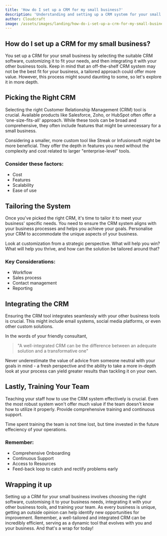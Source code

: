 ```yaml
---
title: 'How do I set up a CRM for my small business?'
description: 'Understanding and setting up a CRM system for your small business.'
author: Cloudcraft
image: /assets/images/landing/how-do-i-set-up-a-crm-for-my-small-business.jpg
---
```


## How do I set up a CRM for my small business?

You set up a CRM for your small business by selecting the suitable CRM software, customizing it to fit your needs, and then integrating it with your other business tools. Keep in mind that an off-the-shelf CRM system may not be the best fit for your business, a tailored approach could offer more value. However, this process might sound daunting to some, so let's explore it in more depth.

<ServicesBlurb />

## Picking the Right CRM

Selecting the right Customer Relationship Management (CRM) tool is crucial. Available products like Salesforce, Zoho, or HubSpot often offer a 'one-size-fits-all' approach. While these tools can be broad and comprehensive, they often include features that might be unnecessary for a small business.

Considering a smaller, more custom tool like Streak or Infusionsoft might be more beneficial. They offer the depth in features you need without the complexity and cost related to larger "enterprise-level" tools.

### Consider these factors:
 * Cost
 * Features
 * Scalability
 * Ease of use  

## Tailoring the System

Once you've picked the right CRM, it's time to tailor it to meet your business' specific needs. You need to ensure the CRM system aligns with your business processes and helps you achieve your goals. Personalise your CRM to accommodate the unique aspects of your business.

Look at customization from a strategic perspective. What will help you win? What will help you thrive, and how can the solution be tailored around that?

### Key Considerations:
 * Workflow 
 * Sales process
 * Contact management
 * Reporting  

<GetStartedBlurb />

## Integrating the CRM

Ensuring the CRM tool integrates seamlessly with your other business tools is crucial. This might include email systems, social media platforms, or even other custom solutions.

In the words of your friendly consultant, 
<blockquote> "A well-integrated CRM can be the difference between an adequate solution and a transformative one"</blockquote>

Never underestimate the value of advice from someone neutral with your goals in mind - a fresh perspective and the ability to take a more in-depth look at your process can yield greater results than tackling it on your own.  

## Lastly, Training Your Team

Teaching your staff how to use the CRM system effectively is crucial. Even the most robust system won't offer much value if the team doesn't know how to utilize it properly. Provide comprehensive training and continuous support.

Time spent training the team is not time lost, but time invested in the future effeciency of your operations.

### Remember:
 * Comprehensive Onboarding
 * Continuous Support
 * Access to Resources
 * Feed-back loop to catch and rectify problems early

## Wrapping it up

Setting up a CRM for your small business involves choosing the right software, customising it to your business needs, integrating it with your other business tools, and training your team. As every business is unique, getting an outside opinion can help identify new opportunities for improvement. Remember, a well-tailored and integrated CRM can be incredibly efficient, serving as a dynamic tool that evolves with you and your business. And that's a wrap for today!